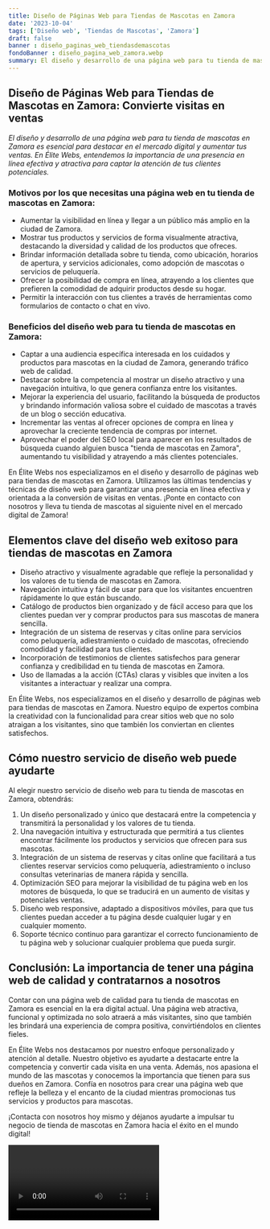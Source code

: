 ```yaml
---
title: Diseño de Páginas Web para Tiendas de Mascotas en Zamora
date: '2023-10-04'
tags: ['Diseño web', 'Tiendas de Mascotas', 'Zamora']
draft: false
banner : diseño_paginas_web_tiendasdemascotas
fondoBanner : diseño_pagina_web_zamora.webp
summary: El diseño y desarrollo de una página web para tu tienda de mascotas en Zamora es esencial para destacar en el mercado digital y aumentar tus ventas. En Élite Webs, entendemos la importancia de una presencia en línea efectiva y atractiva para captar la atención de tus clientes potenciales.
---
```


## Diseño de Páginas Web para Tiendas de Mascotas en Zamora: Convierte visitas en ventas

*El diseño y desarrollo de una página web para tu tienda de mascotas en Zamora es esencial para destacar en el mercado digital y aumentar tus ventas. En Élite Webs, entendemos la importancia de una presencia en línea efectiva y atractiva para captar la atención de tus clientes potenciales.*

### Motivos por los que necesitas una página web en tu tienda de mascotas en Zamora:

- Aumentar la visibilidad en línea y llegar a un público más amplio en la ciudad de Zamora.
- Mostrar tus productos y servicios de forma visualmente atractiva, destacando la diversidad y calidad de los productos que ofreces.
- Brindar información detallada sobre tu tienda, como ubicación, horarios de apertura, y servicios adicionales, como adopción de mascotas o servicios de peluquería.
- Ofrecer la posibilidad de compra en línea, atrayendo a los clientes que prefieren la comodidad de adquirir productos desde su hogar.
- Permitir la interacción con tus clientes a través de herramientas como formularios de contacto o chat en vivo.

### Beneficios del diseño web para tu tienda de mascotas en Zamora:

- Captar a una audiencia específica interesada en los cuidados y productos para mascotas en la ciudad de Zamora, generando tráfico web de calidad.
- Destacar sobre la competencia al mostrar un diseño atractivo y una navegación intuitiva, lo que genera confianza entre los visitantes.
- Mejorar la experiencia del usuario, facilitando la búsqueda de productos y brindando información valiosa sobre el cuidado de mascotas a través de un blog o sección educativa.
- Incrementar las ventas al ofrecer opciones de compra en línea y aprovechar la creciente tendencia de compras por internet.
- Aprovechar el poder del SEO local para aparecer en los resultados de búsqueda cuando alguien busca "tienda de mascotas en Zamora", aumentando tu visibilidad y atrayendo a más clientes potenciales.

En Élite Webs nos especializamos en el diseño y desarrollo de páginas web para tiendas de mascotas en Zamora. Utilizamos las últimas tendencias y técnicas de diseño web para garantizar una presencia en línea efectiva y orientada a la conversión de visitas en ventas. ¡Ponte en contacto con nosotros y lleva tu tienda de mascotas al siguiente nivel en el mercado digital de Zamora!

<GifSeo />

<Cta />

## Elementos clave del diseño web exitoso para tiendas de mascotas en Zamora

- Diseño atractivo y visualmente agradable que refleje la personalidad y los valores de tu tienda de mascotas en Zamora.
- Navegación intuitiva y fácil de usar para que los visitantes encuentren rápidamente lo que están buscando.
- Catálogo de productos bien organizado y de fácil acceso para que los clientes puedan ver y comprar productos para sus mascotas de manera sencilla.
- Integración de un sistema de reservas y citas online para servicios como peluquería, adiestramiento o cuidado de mascotas, ofreciendo comodidad y facilidad para tus clientes.
- Incorporación de testimonios de clientes satisfechos para generar confianza y credibilidad en tu tienda de mascotas en Zamora.
- Uso de llamadas a la acción (CTAs) claras y visibles que inviten a los visitantes a interactuar y realizar una compra.

En Élite Webs, nos especializamos en el diseño y desarrollo de páginas web para tiendas de mascotas en Zamora. Nuestro equipo de expertos combina la creatividad con la funcionalidad para crear sitios web que no solo atraigan a los visitantes, sino que también los conviertan en clientes satisfechos.

## Cómo nuestro servicio de diseño web puede ayudarte

Al elegir nuestro servicio de diseño web para tu tienda de mascotas en Zamora, obtendrás:

1. Un diseño personalizado y único que destacará entre la competencia y transmitirá la personalidad y los valores de tu tienda.
2. Una navegación intuitiva y estructurada que permitirá a tus clientes encontrar fácilmente los productos y servicios que ofrecen para sus mascotas.
3. Integración de un sistema de reservas y citas online que facilitará a tus clientes reservar servicios como peluquería, adiestramiento o incluso consultas veterinarias de manera rápida y sencilla.
4. Optimización SEO para mejorar la visibilidad de tu página web en los motores de búsqueda, lo que se traducirá en un aumento de visitas y potenciales ventas.
5. Diseño web responsive, adaptado a dispositivos móviles, para que tus clientes puedan acceder a tu página desde cualquier lugar y en cualquier momento.
6. Soporte técnico continuo para garantizar el correcto funcionamiento de tu página web y solucionar cualquier problema que pueda surgir.

## Conclusión: La importancia de tener una página web de calidad y contratarnos a nosotros

Contar con una página web de calidad para tu tienda de mascotas en Zamora es esencial en la era digital actual. Una página web atractiva, funcional y optimizada no solo atraerá a más visitantes, sino que también les brindará una experiencia de compra positiva, convirtiéndolos en clientes fieles.

En Élite Webs nos destacamos por nuestro enfoque personalizado y atención al detalle. Nuestro objetivo es ayudarte a destacarte entre la competencia y convertir cada visita en una venta. Además, nos apasiona el mundo de las mascotas y conocemos la importancia que tienen para sus dueños en Zamora. Confía en nosotros para crear una página web que refleje la belleza y el encanto de la ciudad mientras promocionas tus servicios y productos para mascotas.

¡Contacta con nosotros hoy mismo y déjanos ayudarte a impulsar tu negocio de tienda de mascotas en Zamora hacia el éxito en el mundo digital!

<Video />

<CtaBot job='Tiendas de Mascotas' city='Zamora'/>

<Gmaps query='Zamora+españa+maps' />